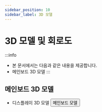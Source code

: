 ```yaml
---
sidebar_position: 10
sidebar_label: 3D 모델
---
```


# 3D 모델 및 회로도

:::info
* 본 문서에서는 다음과 같은 내용을 제공합니다.
* 메인보드 3D 모델
:::




## 메인보드 3D 모델

* 디스플레이 3D 모델
    <Button variant="contained" disableElevation href="https://cdn.mellow.klipper.cn/STEP/FLY-WiScreen.step">메인보드 모델</Button>